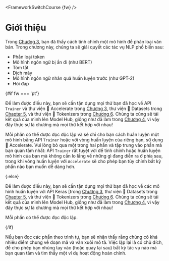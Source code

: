 <FrameworkSwitchCourse {fw} />

# Giới thiệu

Trong [Chương 3](/course/chapter3), bạn đã thấy cách tinh chỉnh một mô hình để phân loại văn bản. Trong chương này, chúng ta sẽ giải quyết các tác vụ NLP phổ biến sau:

- Phần loại token
- Mô hình ngôn ngữ bị ẩn đi (như BERT)
- Tóm tắt
- Dịch máy
- Mô hình ngôn ngữ nhân quả huấn luyện trước (như GPT-2)
- Hỏi đáp

{#if fw === 'pt'}

Để làm được điều này, bạn sẽ cần tận dụng mọi thứ bạn đã học về API `Trainer` và thư viện 🤗 Accelerate trong [Chương 3](/course/chapter3), thư viện 🤗 Datasets trong [Chapter 5](/course/chapter5), và thư viện 🤗 Tokenizers trong [Chương 6](/course/chap6). Chúng ta cũng sẽ tải kết quả của mình lên Model Hub, giống như đã làm trong [Chương 4](/course/chap4), vì vậy đây thực sự là chương mà mọi thứ kết hợp với nhau!

Mỗi phần có thể được đọc độc lập và sẽ chỉ cho bạn cách huấn luyện một mô hình bằng API `Trainer` hoặc với vòng huấn luyện của riêng bạn, sử dụng 🤗 Accelerate. Vui lòng bỏ qua một trong hai phần và tập trung vào phần mà bạn quan tâm nhất: API `Trainer` rất tuyệt vời để tinh chỉnh hoặc huấn luyện mô hình của bạn mà không cần lo lắng về những gì đang diễn ra ở phía sau, trong khi vòng huấn luyện với `Accelerate` sẽ cho phép bạn tùy chỉnh bất kỳ phần nào bạn muốn dễ dàng hơn.

{:else}

Để làm được điều này, bạn sẽ cần tận dụng mọi thứ bạn đã học về các mô hình huấn luyện với API Keras [trong [Chương 3](/course/chapter3), thư viện 🤗 Datasets trong [Chapter 5](/course/chapter5), và thư viện 🤗 Tokenizers trong [Chương 6](/course/chap6). Chúng ta cũng sẽ tải kết quả của mình lên Model Hub, giống như đã làm trong [Chương 4](/course/chap4), vì vậy đây thực sự là chương mà mọi thứ kết hợp với nhau!

Mỗi phần có thể được đọc độc lập.

{/if}

<Tip>

Nếu bạn đọc các phần theo trình tự, bạn sẽ nhận thấy rằng chúng có khá nhiều điểm chung về đoạn mã và văn xuôi mô tả. Việc lặp lại là có chủ đích, để cho phép bạn nhúng tay vào (hoặc quay lại sau) bất kỳ tác vụ nào mà bạn quan tâm và tìm thấy một ví dụ hoạt động hoàn chỉnh.

</Tip>
